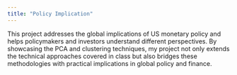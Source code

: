 ```yaml
---
title: "Policy Implication"
---
```


This project addresses the global implications of US monetary policy and helps policymakers and
investors understand different perspectives. By showcasing the PCA and clustering techniques, my
project not only extends the technical approaches covered in class but also bridges these methodologies
with practical implications in global policy and finance.